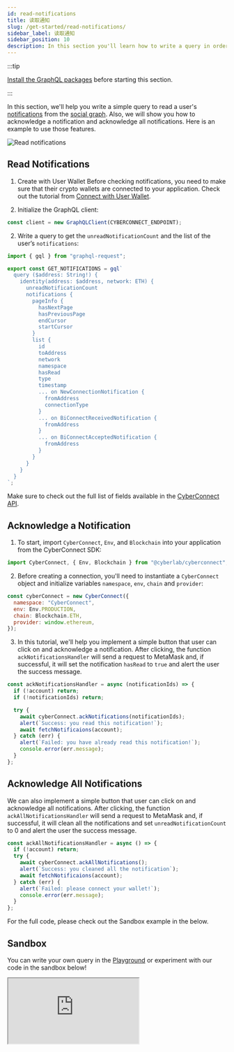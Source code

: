 ```yaml
---
id: read-notifications
title: 读取通知
slug: /get-started/read-notifications/
sidebar_label: 读取通知
sidebar_position: 10
description: In this section you'll learn how to write a query in order to read the connections.
---
```


:::tip

[Install the GraphQL packages](/get-started/quick-setup/) before starting this section.

:::

In this section, we'll help you write a simple query to read a user's [notifications](/concepts/notifications/) from the [social graph](/concepts/social-graph/). Also, we will show you how to acknowledge a notification and acknowledge all notifications. Here is an example to use those features.

![Read notifications](/img/v0.7.0/gifs/read-notification.gif)

## Read Notifications

1. Create with User Wallet
   Before checking notifications, you need to make sure that their crypto wallets are connected to your application.
   Check out the tutorial from [Connect with User Wallet](/get-started/create-a-connection/#connect-with-user-wallet/).

2. Initialize the GraphQL client:

```jsx title="/src/queries/GetConnections.tsx"
const client = new GraphQLClient(CYBERCONNECT_ENDPOINT);
```

2. Write a query to get the `unreadNotificationCount` and the list of the user’s `notifications`:

```jsx title="/src/queries/GetNotifications.tsx"
import { gql } from "graphql-request";

export const GET_NOTIFICATIONS = gql`
  query ($address: String!) {
    identity(address: $address, network: ETH) {
      unreadNotificationCount
      notifications {
        pageInfo {
          hasNextPage
          hasPreviousPage
          endCursor
          startCursor
        }
        list {
          id
          toAddress
          network
          namespace
          hasRead
          type
          timestamp
          ... on NewConnectionNotification {
            fromAddress
            connectionType
          }
          ... on BiConnectReceivedNotification {
            fromAddress
          }
          ... on BiConnectAcceptedNotification {
            fromAddress
          }
        }
      }
    }
  }
`;
```

Make sure to check out the full list of fields available in the [CyberConnect API](/cyberconnect-api/overview/).

## Acknowledge a Notification

1. To start, import `CyberConnect`, `Env`, and `Blockchain` into your application from the CyberConnect SDK:

```jsx title="/src/components/Notifications.tsx"
import CyberConnect, { Env, Blockchain } from "@cyberlab/cyberconnect";
```

2. Before creating a connection, you'll need to instantiate a `CyberConnect` object and initialize variables `namespace`, `env`, `chain` and `provider`:

```jsx title="/src/components/FollowButton.tsx"
const cyberConnect = new CyberConnect({
  namespace: "CyberConnect",
  env: Env.PRODUCTION,
  chain: Blockchain.ETH,
  provider: window.ethereum,
});
```

3. In this tutorial, we'll help you implement a simple button that user can click on and acknowledge a notification. After clicking, the function `ackNotificationsHandler` will send a request to MetaMask and, if successful, it will set the notification `hasRead` to `true` and alert the user the success message.

```jsx title="/src/components/Notifications.tsx"
const ackNotificationsHandler = async (notificationIds) => {
  if (!account) return;
  if (!notificationIds) return;

  try {
    await cyberConnect.ackNotifications(notificationIds);
    alert(`Success: you read this notification!`);
    await fetchNotificaions(account);
  } catch (err) {
    alert(`Failed: you have already read this notification!`);
    console.error(err.message);
  }
};
```

## Acknowledge All Notifications

We can also implement a simple button that user can click on and acknowledge all notifications. After clicking, the function `ackAllNotificationsHandler` will send a request to MetaMask and, if successful, it will clean all the notifications and set `unreadNotificationCount` to 0 and alert the user the success message.

```jsx title="/src/components/Notifications.tsx"
const ackAllNotificationsHandler = async () => {
  if (!account) return;
  try {
    await cyberConnect.ackAllNotifications();
    alert(`Success: you cleaned all the notification`);
    await fetchNotificaions(account);
  } catch (err) {
    alert(`Failed: please connect your wallet!`);
    console.error(err.message);
  }
};
```

For the full code, please check out the Sandbox example in the below.

## Sandbox

You can write your own query in the [Playground](/cyberconnect-api/playground/) or experiment with our code in the sandbox below!

<iframe
  src="https://codesandbox.io/embed/read-notifications-sp74bt?fontsize=14&hidenavigation=1&theme=dark&runonclick=1&view=split&module=/src/App.tsx"
  title="Read Notifications"
  allow="accelerometer; ambient-light-sensor; camera; encrypted-media; geolocation; gyroscope; hid; microphone; midi; payment; usb; vr; xr-spatial-tracking"
  sandbox="allow-forms allow-modals allow-popups allow-presentation allow-same-origin allow-scripts"
>
  {" "}
</iframe>

